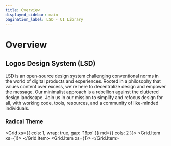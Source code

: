 ```yaml
---
title: Overview
displayed_sidebar: main
pagination_label: LSD - UI Library
---
```



# Overview

## Logos Design System (LSD)

LSD is an open-source design system challenging conventional norms in the world of digital products and experiences. Rooted in a philosophy that values content over excess, we're here to decentralize design and empower the message. Our minimalist approach is a rebellion against the cluttered design landscape. Join us in our mission to simplify and refocus design for all, with working code, tools, resources, and a community of like-minded individuals.

### Radical Theme

<Grid xs={{ cols: 1, wrap: true, gap: '16px' }} md={{ cols: 2 }}>
    <Grid.Item xs={1}>
        <ExternalResourceCard
            title="LSD - Radical"
            description="www.figma.com"
            href="https://www.figma.com/file/DVfLHVRl8adBPYkgq02Qki/LSD-%E2%80%93-Radical?type=design&node-id=22%3A796&mode=design&t=17y4ysCLSxyCKece-1"
            logoSrc="/icons/figma.svg"
        />
    </Grid.Item>
    <Grid.Item xs={1}>
        <ExternalResourceCard
            title="Library • acid-info/lsd"
            description="www.chromatic.com"
            href="https://www.chromatic.com/library?appId=63e4f71c39dc65c5c703c1e8"
            logoSrc="/icons/chromatic.svg"
        />
    </Grid.Item>
</Grid>

